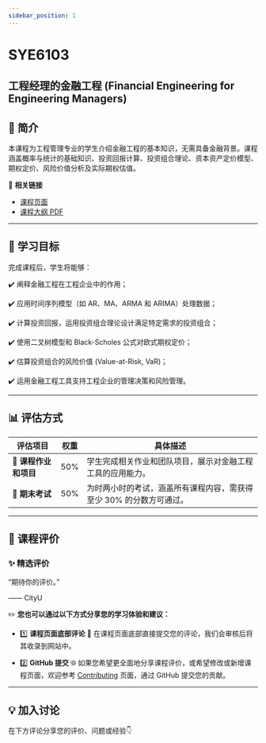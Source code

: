 ```yaml
---
sidebar_position: 1
---
```


# SYE6103
## 工程经理的金融工程 (Financial Engineering for Engineering Managers)

## **📘 简介**
本课程为工程管理专业的学生介绍金融工程的基本知识，无需具备金融背景。课程涵盖概率与统计的基础知识、投资回报计算、投资组合理论、资本资产定价模型、期权定价、风险价值分析及实际期权估值。

🔗 **相关链接**
- [课程页面](https://www.cityu.edu.hk/catalogue/pg/202526/course/SYE6103.htm)
- [课程大纲 PDF](https://www.cityu.edu.hk/catalogue/pg/202526/course/SYE6103.pdf)

---

## **🎯 学习目标**

完成课程后，学生将能够：

✔️ 阐释金融工程在工程企业中的作用；

✔️ 应用时间序列模型（如 AR、MA、ARMA 和 ARIMA）处理数据；

✔️ 计算投资回报，运用投资组合理论设计满足特定需求的投资组合；

✔️ 使用二叉树模型和 Black-Scholes 公式对欧式期权定价；

✔️ 估算投资组合的风险价值 (Value-at-Risk, VaR)；

✔️ 运用金融工程工具支持工程企业的管理决策和风险管理。

---

## **📊 评估方式**

| **评估项目**                  | **权重** | **具体描述**                                                                                       |
|------------------------------|---------|---------------------------------------------------------------------------------------------------|
| **📂 课程作业和项目**           | 50%      | 学生完成相关作业和团队项目，展示对金融工程工具的应用能力。                                              |
| **📝 期末考试**               | 50%      | 为时两小时的考试，涵盖所有课程内容，需获得至少 30% 的分数方可通过。                                          |

---

## **💬 课程评价**

### ✨ **精选评价**
<div className={commentStyles.commentBox}>
    <p className={commentStyles.commentText}>
        “期待你的评价。”
    </p>
    <p className={commentStyles.commentAuthor}>—— CityU</p>
</div>

✏️ **您也可以通过以下方式分享您的学习体验和建议：**

- 1️⃣ **课程页面底部评论**
💬 在课程页面底部直接提交您的评论，我们会审核后将其收录到网站中。

- 2️⃣ **GitHub 提交**
🌐 如果您希望更全面地分享课程评价，或希望修改或新增课程页面，欢迎参考 [Contributing](/contributing) 页面，通过 GitHub 提交您的贡献。

---

## **💡 加入讨论**

在下方评论分享您的评价、问题或经验👇
<Utterances />